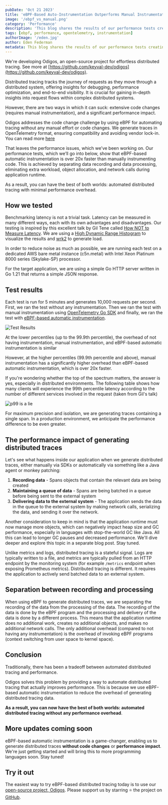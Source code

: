 ```yaml
---
pubDate: 'Oct 21 2023'
title: 'eBPF-Based Auto-Instrumentation Outperforms Manual Instrumentation'
image: '/ebpf_vs_manual.png'
category: 'Performance'
description: 'This blog shares the results of our performance tests creating OpenTelemetry traces with eBPF-based automatic instrumentation vs traditional instrumentation'
tags: [ebpf, performance, opentelemetry, instrumentation]
authorImage: '/eden.jpg'
author: Eden Federman
metadata: This blog shares the results of our performance tests creating OpenTelemetry traces with eBPF-based automatic instrumentation vs traditional instrumentation
---
```


We're developing Odigos, an open-source project for effortless distributed tracing. See more at [https://github.com/keyval-dev/odigos](https://github.com/keyval-dev/odigos).

Distributed tracing tracks the journey of requests as they move through a distributed system, offering insights for debugging, performance optimization, and end-to-end visibility. It is crucial for gaining in-depth insights into request flows within complex distributed systems.

However, there are two ways in which it can suck: extensive code changes (requires manual instrumentation), and a significant performance impact.

Odigos addresses the code change challenge by using eBPF for automating tracing without any manual effort or code changes. We generate traces in OpenTelemetry format, ensuring compatibility and avoiding vendor lock-in. You can read more [here](https://news.ycombinator.com/item?id=34442603)

That leaves the performance issues, which we’ve been working on. Our performance tests, which we’ll go into below, show that eBPF-based automatic instrumentation is over 20x faster than manually instrumenting code. This is achieved by separating data recording and data processing, eliminating extra workload, object allocation, and network calls during application runtime.

As a result, you can have the best of both worlds: automated distributed tracing with minimal performance overhead.

## How we tested

Benchmarking latency is not a trivial task. Latency can be measured in many different ways, each with its own advantages and disadvantages. Our testing is inspired by this excellent talk by Gil Tene called [How NOT to Measure Latency](https://www.youtube.com/watch?v=lJ8ydIuPFeU). We are using a [High Dynamic Range Histogram](http://hdrhistogram.org/) to visualize the results and [wrk2](https://github.com/giltene/wrk2) to generate load.

In order to reduce noise as much as possible, we are running each test on a dedicated AWS bare metal instance (c5n.metal) with Intel Xeon Platinum 8000 series (Skylake-SP) processor.

For the target application, we are using a simple Go HTTP server written in Go 1.21 that returns a simple JSON response.

## Test results

Each test is run for 5 minutes and generates 10,000 requests per second.
First, we ran the test without any instrumentation. Then we ran the test with manual instrumentation using [OpenTelemetry Go SDK](https://github.com/open-telemetry/opentelemetry-go) and finally, we ran the test with [eBPF-based automatic instrumentation](https://github.com/open-telemetry/opentelemetry-go-instrumentation).

![Test Results](/images/blog/ebpf-vs-manual/results.png)


At the lower percentiles (up to the 99.9th percentile), the overhead of not having instrumentation, manual instrumentation, and eBPF-based automatic instrumentation is similar

However, at the higher percentiles (99.9th percentile and above), manual instrumentation has a significantly higher overhead than eBPF-based automatic instrumentation, which is over 20x faster.

If you're wondering whether the top of the spectrum matters, the answer is yes, especially in distributed environments. The following table shows how many clients will experience the 99th percentile latency according to the number of different services involved in the request (taken from Gil's talk)

![p99 is a lie](/images/blog/ebpf-vs-manual/p99_is_a_lie.png)

For maximum precision and isolation, we are generating traces containing a single span. In a production environment, we anticipate the performance difference to be even greater.

## **The performance impact of generating distributed traces**

Let's see what happens inside our application when we generate distributed traces, either manually via SDKs or automatically via something like a Java agent or monkey patching:

1. **Recording data** - Spans objects that contain the relevant data are being created
2. **Maintaining a queue of data** - Spans are being batched in a queue before being sent to the external system
3. **Delivering data to the external system** - The application sends the data in the queue to the external system by making network calls, serializing the data, and sending it over the network.

Another consideration to keep in mind is that the application runtime must now manage more objects, which can negatively impact heap size and GC performance, especially in languages with stop-the-world GC like Java. All this can lead to longer GC pauses and decreased performance. We'll dive deeper and explore this topic in a separate blog post. Stay tuned.

Unlike metrics and logs, distributed tracing is a stateful signal. Logs are typically written to a file, and metrics are typically pulled from an HTTP endpoint by the monitoring system (for example `/metrics` endpoint when exposing Prometheus metrics). Distributed tracing is different. It requires the application to actively send batched data to an external system.

## Separation between recording and processing

When using eBPF to generate distributed traces, we are separating the recording of the data from the processing of the data. The recording of the data is done by the eBPF program and the processing and delivery of the data is done by a different process. This means that the application runtime does no additional work, creates no additional objects, and makes no additional network calls. The only additional overhead (compared to not having any instrumentation) is the overhead of invoking eBPF programs (context switching from user space to kernel space).

## Conclusion

Traditionally, there has been a tradeoff between automated distributed tracing and performance. 

Odigos solves this problem by providing a way to automate distributed tracing that actually improves performance. This is because we use eBPF-based automatic instrumentation to  reduce the overhead of generating distributed tracing data.

**As a result, you can now have the best of both worlds: automated distributed tracing without any performance overhead**.


## More updates coming soon

eBPF-based automatic instrumentation is a game-changer, enabling us to generate distributed traces **without code changes** or **performance impact**. We're just getting started and will bring this to more programming languages soon. Stay tuned!

## Try it out

The easiest way to try eBPF-based distributed tracing today is to use our [open-source project, Odigos](https://github.com/keyval-dev/odigos). Please support us by starring ⭐ the project on [GitHub](https://github.com/keyval-dev/odigos).